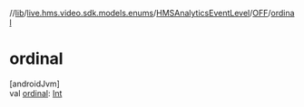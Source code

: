 //[lib](../../../../index)/[live.hms.video.sdk.models.enums](../../index)/[HMSAnalyticsEventLevel](../index)/[OFF](index)/[ordinal](ordinal)

# ordinal

[androidJvm]\
val [ordinal](ordinal): [Int](https://kotlinlang.org/api/latest/jvm/stdlib/kotlin/-int/index.html)
